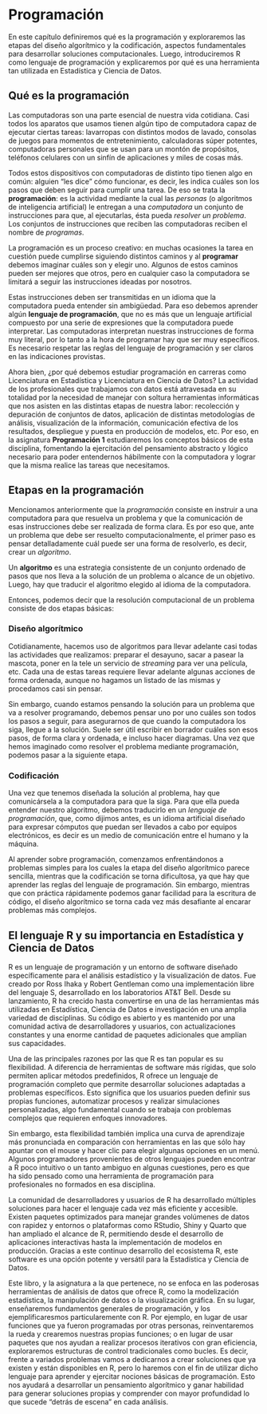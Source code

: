 ```{=latex}
\thispagestyle{primerapagina}
```

# Programación

::: {.presentacion-capitulo data-latex=""}
En este capítulo definiremos qué es la programación y exploraremos las etapas del diseño algorítmico y la codificación, aspectos fundamentales para desarrollar soluciones computacionales. Luego, introduciremos R como lenguaje de programación y explicaremos por qué es una herramienta tan utilizada en Estadística y Ciencia de Datos.
:::

## Qué es la programación

Las computadoras son una parte esencial de nuestra vida cotidiana. Casi todos los aparatos que usamos tienen algún tipo de computadora capaz de ejecutar ciertas tareas: lavarropas con distintos modos de lavado, consolas de juegos para momentos de entretenimiento, calculadoras súper potentes, computadoras personales que se usan para un montón de propósitos, teléfonos celulares con un sinfín de aplicaciones y miles de cosas más.

Todos estos dispositivos con computadoras de distinto tipo tienen algo en común: alguien "les dice" cómo funcionar, es decir, les indica cuáles son los pasos que deben seguir para cumplir una tarea. De eso se trata la **programación**: es la actividad mediante la cual las *personas* (o algoritmos de inteligencia artificial) le entregan a una *computadora* un conjunto de instrucciones para que, al ejecutarlas, ésta pueda *resolver un problema*. Los conjuntos de instrucciones que reciben las computadoras reciben el nombre de *programas*.

La programación es un proceso creativo: en muchas ocasiones la tarea en cuestión puede cumplirse siguiendo distintos caminos y al **programar** debemos imaginar cuáles son y elegir uno. Algunos de estos caminos pueden ser mejores que otros, pero en cualquier caso  la computadora se limitará a seguir las instrucciones ideadas por nosotros.

Estas instrucciones deben ser transmitidas en un idioma que la computadora pueda entender sin ambigüedad. Para eso debemos aprender algún **lenguaje de programación**, que no es más que un lenguaje artificial compuesto por una serie de expresiones que la computadora puede interpretar. Las computadoras interpretan nuestras instrucciones de forma muy literal, por lo tanto a la hora de programar hay que ser muy específicos. Es necesario respetar las reglas del lenguaje de programación y ser claros en las indicaciones provistas.

Ahora bien, ¿por qué debemos estudiar programación en carreras como Licenciatura en Estadística y Licenciatura en Ciencia de Datos? La actividad de los profesionales que trabajamos con datos está atravesada en su totalidad por la necesidad de manejar con soltura herramientas informáticas que nos asisten en las distintas etapas de nuestra labor: recolección y depuración de conjuntos de datos, aplicación de distintas metodologías de análisis, visualización de la información, comunicación efectiva de los resultados, despliegue y puesta en producción de modelos, etc. Por eso, en la asignatura **Programación 1** estudiaremos los conceptos básicos de esta disciplina, fomentando la ejercitación del pensamiento abstracto y lógico necesario para poder entendernos hábilmente con la computadora y lograr que la misma realice las tareas que necesitamos.

## Etapas en la programación

Mencionamos anteriormente que la *programación* consiste en instruir a una computadora para que resuelva un problema y que la comunicación de esas instrucciones debe ser realizada de forma clara. Es por eso que, ante un problema que debe ser resuelto computacionalmente, el primer paso es pensar detalladamente cuál puede ser una forma de resolverlo, es decir, crear un *algoritmo*. 

::: {.concepto data-latex=""}
Un **algoritmo** es una estrategia consistente de un conjunto ordenado de pasos que nos lleva a la solución de un problema o alcance de un objetivo. Luego, hay que traducir el algoritmo elegido al idioma de la computadora. 
:::

Entonces, podemos decir que la resolución computacional de un problema consiste de dos etapas básicas:

### Diseño algorítmico

Cotidianamente, hacemos uso de algoritmos para llevar adelante casi todas las actividades que realizamos: preparar el desayuno, sacar a pasear la mascota, poner en la tele un servicio de *streaming* para ver una película, etc. Cada una de estas tareas requiere llevar adelante algunas acciones de forma ordenada, aunque no hagamos un listado de las mismas y procedamos casi sin pensar.

Sin embargo, cuando estamos pensando la solución para un problema que va a resolver programando, debemos pensar uno por uno cuáles son todos los pasos a seguir, para asegurarnos de que cuando la computadora los siga, llegue a la solución. Suele ser útil escribir en borrador cuáles son esos pasos, de forma clara y ordenada, e incluso hacer diagramas. Una vez que hemos imaginado como resolver el problema mediante programación, podemos pasar a la siguiente etapa.

### Codificación

Una vez que tenemos diseñada la solución al problema, hay que comunicársela a la computadora para que la siga. Para que ella pueda entender nuestro algoritmo, debemos traducirlo en un *lenguaje de programación*, que, como dijimos antes, es un idioma artificial diseñado para expresar cómputos que puedan ser llevados a cabo por equipos electrónicos, es decir es un medio de comunicación entre el humano y la máquina.

Al aprender sobre programación, comenzamos enfrentándonos a problemas simples para los cuales la etapa del diseño algorítmico parece sencilla, mientras que la codificación se torna dificultosa, ya que hay que aprender las reglas del lenguaje de programación. Sin embargo, mientras que con práctica rápidamente podemos ganar facilidad para la escritura de código, el diseño algorítmico se torna cada vez más desafiante al encarar problemas más complejos. 

## El lenguaje R y su importancia en Estadística y Ciencia de Datos  

R es un lenguaje de programación y un entorno de software diseñado específicamente para el análisis estadístico y la visualización de datos. Fue creado por Ross Ihaka y Robert Gentleman como una implementación libre del lenguaje S, desarrollado en los laboratorios AT&T Bell. Desde su lanzamiento, R ha crecido hasta convertirse en una de las herramientas más utilizadas en Estadística, Ciencia de Datos e investigación en una amplia variedad de disciplinas. Su código es abierto y es mantenido por una comunidad activa de desarrolladores y usuarios, con actualizaciones constantes y una enorme cantidad de paquetes adicionales que amplían sus capacidades.  

Una de las principales razones por las que R es tan popular es su flexibilidad. A diferencia de herramientas de software más rígidas, que solo permiten aplicar métodos predefinidos, R ofrece un lenguaje de programación completo que permite desarrollar soluciones adaptadas a problemas específicos. Esto significa que los usuarios pueden definir sus propias funciones, automatizar procesos y realizar simulaciones personalizadas, algo fundamental cuando se trabaja con problemas complejos que requieren enfoques innovadores.  

Sin embargo, esta flexibilidad también implica una curva de aprendizaje más pronunciada en comparación con herramientas en las que sólo hay apuntar con el mouse y hacer clic para elegir algunas opciones en un menú. Algunos programadores provenientes de otros lenguajes pueden encontrar a R poco intuitivo o un tanto ambiguo en algunas cuestiones, pero es que ha sido pensado como una herramienta de programación para profesionales no formados en esa disciplina. 

La comunidad de desarrolladores y usuarios de R ha desarrollado múltiples soluciones para hacer el lenguaje cada vez más eficiente y accesible. Existen paquetes optimizados para manejar grandes volúmenes de datos con rapidez y entornos o plataformas como RStudio, Shiny y Quarto que han ampliado el alcance de R, permitiendo desde el desarrollo de aplicaciones interactivas hasta la implementación de modelos en producción. Gracias a este continuo desarrollo del ecosistema R, este software es una opción potente y versátil para la Estadística y Ciencia de Datos.

::: {.info data-latex=""}
Este libro, y la asignatura a la que pertenece, no se enfoca en las poderosas herramientas de análisis de datos que ofrece R, como la modelización estadística, la manipulación de datos o la visualización gráfica. En su lugar, enseñaremos fundamentos generales de programación, y los ejemplificaresmos particularemente con R. Por ejemplo, en lugar de usar funciones que ya fueron programadas por otras personas, reinventaremos la rueda y crearemos nuestras propias funciones; o en lugar de usar paquetes que nos ayudan a realizar procesos iterativos con gran eficiencia, exploraremos estructuras de control tradicionales como bucles. Es decir, frente a variados problemas vamos a dedicarnos a crear soluciones que ya existen y están disponibles en R, pero lo haremos con el fin de utilizar dicho lenguaje para aprender y ejercitar nociones básicas de programación. Esto nos ayudará a desarrollar un pensamiento algorítmico y ganar habilidad para generar soluciones propias y comprender con mayor profundidad lo que sucede "detrás de escena" en cada análisis.
:::